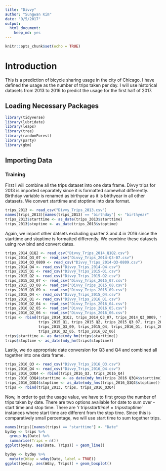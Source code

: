 ```yaml
---
title: "Divvy"
author: "Sungwan Kim"
date: "9/5/2017"
output: 
  html_document: 
    keep_md: yes
---
```


```r
knitr::opts_chunk$set(echo = TRUE)
```

# Introduction

This is a prediction of bicycle sharing usage in the city of Chicago. I have defined the usage as the number of trips taken per day. I will use historical datasets from 2013 to 2016 to predict the usage for the first half of 2017.


## Loading Necessary Packages

```r
library(tidyverse)
library(lubridate)
library(leaps)
library(tree)
library(randomForest)
library(party)
library(gbm)
```

## Importing Data
 
### Training

First I will combine all the trips dataset into one data frame. Divvy trips for 2013 is imported separately since it is formatted somewhat differently. Birthday variable is renamed as birthyear as it is birthyear in all other datasets. We convert starttime and stoptime into date format.
 
```r
trips_2013 <- read_csv("Divvy_Trips_2013.csv")
names(trips_2013)[names(trips_2013) == "birthday"] <- "birthyear"
trips_2013$starttime <- as_date(trips_2013$starttime)
trips_2013$stoptime <- as_date(trips_2013$stoptime)
```

Again, we import other datsets excluding quarter 3 and 4 in 2016 since the starttime and stoptime is formatted differently. We combine these datasets using row bind and convert dates.

```r
trips_2014_Q1Q2 <- read_csv("Divvy_Trips_2014_Q1Q2.csv")
trips_2014_Q3_07 <- read_csv("Divvy_Trips_2014-Q3-07.csv")
trips_2014_Q3_0809 <- read_csv("Divvy_Trips_2014-Q3-0809.csv")
trips_2014_Q4 <- read_csv("Divvy_Trips_2014-Q4.csv")
trips_2015_Q1 <- read_csv("Divvy_Trips_2015-Q1.csv")
trips_2015_Q2 <- read_csv("Divvy_Trips_2015-Q2.csv")
trips_2015_Q3_07 <- read_csv("Divvy_Trips_2015_07.csv")
trips_2015_Q3_08 <- read_csv("Divvy_Trips_2015_08.csv")
trips_2015_Q3_09 <- read_csv("Divvy_Trips_2015_09.csv")
trips_2015_Q4 <- read_csv("Divvy_Trips_2015_Q4.csv")
trips_2016_Q1 <- read_csv("Divvy_Trips_2016_Q1.csv")
trips_2016_Q2_04 <- read_csv("Divvy_Trips_2016_04.csv")
trips_2016_Q2_05 <- read_csv("Divvy_Trips_2016_05.csv")
trips_2016_Q2_06 <- read_csv("Divvy_Trips_2016_06.csv")
trips <- rbind(trips_2014_Q1Q2, trips_2014_Q3_07, trips_2014_Q3_0809, trips_2014_Q4, 
               trips_2015_Q1, trips_2015_Q2, trips_2015_Q3_07, trips_2015_Q3_08,
               trips_2015_Q3_09, trips_2015_Q4, trips_2016_Q1, trips_2016_Q2_04,
               trips_2016_Q2_05, trips_2016_Q2_06)
trips$starttime <- as_date(mdy_hm(trips$starttime))
trips$stoptime <- as_date(mdy_hm(trips$stoptime))
```

Lastly, we do appropriate date conversion for Q3 and Q4 and combined all together into one data frame.

```r
trips_2016_Q3 <- read_csv("Divvy_Trips_2016_Q3.csv")
trips_2016_Q4 <- read_csv("Divvy_Trips_2016_Q4.csv")
trips_2016_Q3Q4 <- rbind(trips_2016_Q3, trips_2016_Q4)
trips_2016_Q3Q4$starttime <- as_date(mdy_hms(trips_2016_Q3Q4$starttime))
trips_2016_Q3Q4$stoptime <- as_date(mdy_hms(trips_2016_Q3Q4$stoptime))
trips <- rbind(trips_2013, trips, trips_2016_Q3Q4)
```

Now, in order to get the usage value, we have to first group the number of trips taken by date. There are two options available for date to sum over - start time and stop time. There are 'r trips$starttime != trips$stoptime' instances where start time are different from the stop time. Since this is comparatively small percentage, we will use start time to sum together trips.


```r
names(trips)[names(trips) == "starttime"] <- "Date"
byday <- trips %>%
  group_by(Date) %>% 
  summarise(Trips = n())
ggplot(byday, aes(Date, Trips)) + geom_line()
```

```r
byday <- byday %>% 
  mutate(Wday = wday(Date, label = TRUE))
ggplot(byday, aes(Wday, Trips)) + geom_boxplot()
```

